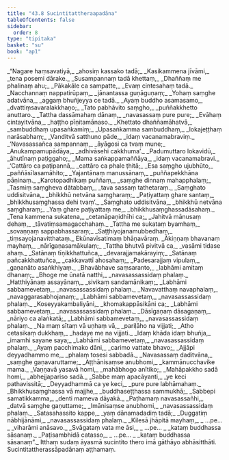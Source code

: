 ```yaml
---
title: "43.8 Sucintitattheraapadāna"
tableOfContents: false
sidebar:
  order: 8
type: "tipitaka"
basket: "su"
book: "ap1"
---
```



<DynamicBreadcrumb />

<Division number="107" book="ap1" bookNo="20" page="438">

<Paragraph number="5590" type="verses" book="ap1">
_“Nagare haṃsavatiyā,_  
_ahosiṃ kassako tadā;_  
_Kasikammena jīvāmi,_  
_tena posemi dārake._  

</Paragraph>

</Division>
<Division number="108" book="ap1" bookNo="20" page="438">

<Paragraph number="5591" type="verses" book="ap1">
_Susampannaṃ tadā khettaṃ,_  
_Dhaññaṃ me phalinaṃ ahu;_  
_Pākakāle ca sampatte,_  
_Evaṃ cintesahaṃ tadā._  

</Paragraph>

</Division>
<Division number="109" book="ap1" bookNo="20" page="438">

<Paragraph number="5592" type="verses" book="ap1">
_Nacchannaṃ nappatirūpaṃ,_  
_jānantassa guṇāguṇaṃ;_  
_Yohaṃ saṃghe adatvāna,_  
_aggaṃ bhuñjeyya ce tadā._  

</Paragraph>

</Division>
<Division number="110" book="ap1" bookNo="20" page="438">

<Paragraph number="5593" type="verses" book="ap1">
_Ayaṃ buddho asamasamo,_  
_dvattiṃsavaralakkhaṇo;_  
_Tato pabhāvito saṃgho,_  
_puññakkhetto anuttaro._  

</Paragraph>

</Division>
<Division number="111" book="ap1" bookNo="20" page="438">

<Paragraph number="5594" type="verses" book="ap1">
_Tattha dassāmahaṃ dānaṃ,_  
_navasassaṃ pure pure;_  
_Evāhaṃ cintayitvāna,_  
_haṭṭho pīṇitamānaso._  

</Paragraph>

</Division>
<Division number="112" book="ap1" bookNo="20" page="438">

<Paragraph number="5595" type="verses" book="ap1">
_Khettato dhaññamāhatvā,_  
_sambuddhaṃ upasaṅkamiṃ;_  
_Upasaṅkamma sambuddhaṃ,_  
_lokajeṭṭhaṃ narāsabhaṃ;_  
_Vanditvā satthuno pāde,_  
_idaṃ vacanamabraviṃ._  

</Paragraph>

</Division>
<Division number="113" book="ap1" bookNo="20" page="438">

<Paragraph number="5596" type="verses" book="ap1">
_‘Navasassañca sampannaṃ,_  
_āyāgosi ca tvaṃ mune;_  
_Anukampamupādāya,_  
_adhivāsehi cakkhuma’._  

</Paragraph>

</Division>
<Division number="114" book="ap1" bookNo="20" page="438">

<Paragraph number="5597" type="verses" book="ap1">
_Padumuttaro lokavidū,_  
_āhutīnaṃ paṭiggaho;_  
_Mama saṅkappamaññāya,_  
_idaṃ vacanamabravi._  

</Paragraph>

</Division>
<Division number="115" book="ap1" bookNo="20" page="438">

<Paragraph number="5598" type="verses" book="ap1">
_‘Cattāro ca paṭipannā,_  
_cattāro ca phale ṭhitā;_  
_Esa saṃgho ujubhūto,_  
_paññāsīlasamāhito;_  
_Yajantānaṃ manussānaṃ,_  
_puññapekkhāna pāṇinaṃ._  

</Paragraph>

</Division>
<Division number="116" book="ap1" bookNo="20" page="438">

<Paragraph number="5599" type="verses" book="ap1">
_Karotopadhikaṃ puññaṃ,_  
_saṃghe dinnaṃ mahapphalaṃ;_  
_Tasmiṃ saṃgheva dātabbaṃ,_  
_tava sassaṃ tathetaraṃ._  

</Paragraph>

</Division>
<Division number="117" book="ap1" bookNo="20" page="438">

<Paragraph number="5600" type="verses" book="ap1">
_Saṃghato uddisitvāna,_  
_bhikkhū netvāna saṃgharaṃ;_  
_Paṭiyattaṃ ghare santaṃ,_  
_bhikkhusaṃghassa dehi tvaṃ’._  

</Paragraph>

</Division>
<Division number="118" book="ap1" bookNo="20" page="438">

<Paragraph number="5601" type="verses" book="ap1">
_Saṃghato uddisitvāna,_  
_bhikkhū netvāna saṃgharaṃ;_  
_Yaṃ ghare paṭiyattaṃ me,_  
_bhikkhusaṃghassadāsahaṃ._  

</Paragraph>

</Division>
<Division number="119" book="ap1" bookNo="20" page="439">

<Paragraph number="5602" type="verses" book="ap1">
_Tena kammena sukatena,_  
_cetanāpaṇidhīhi ca;_  
_Jahitvā mānusaṃ dehaṃ,_  
_tāvatiṃsamagacchahaṃ._  

</Paragraph>

</Division>
<Division number="120" book="ap1" bookNo="20" page="439">

<Paragraph number="5603" type="verses" book="ap1">
_Tattha me sukataṃ byamhaṃ,_  
_sovaṇṇaṃ sappabhassaraṃ;_  
_Saṭṭhiyojanamubbedhaṃ,_  
_tiṃsayojanavitthataṃ._  


</Paragraph>
</Division>

<Paragraph number="5604" type="center" book="ap1">
Ekūnavīsatimaṃ bhāṇavāraṃ.


</Paragraph>

<Division number="121" book="ap1" bookNo="20" page="439">

<Paragraph number="5605" type="verses" book="ap1">
_Ākiṇṇaṃ bhavanaṃ mayhaṃ,_  
_nārīgaṇasamākulaṃ;_  
_Tattha bhutvā pivitvā ca,_  
_vasāmi tidase ahaṃ._  

</Paragraph>

</Division>
<Division number="122" book="ap1" bookNo="20" page="439">

<Paragraph number="5606" type="verses" book="ap1">
_Satānaṃ tīṇikkhattuñca,_  
_devarajjamakārayiṃ;_  
_Satānaṃ pañcakkhattuñca,_  
_cakkavattī ahosahaṃ;_  
_Padesarajjaṃ vipulaṃ,_  
_gaṇanāto asaṅkhiyaṃ._  

</Paragraph>

</Division>
<Division number="123" book="ap1" bookNo="20" page="439">

<Paragraph number="5607" type="verses" book="ap1">
_Bhavābhave saṃsaranto,_  
_labhāmi amitaṃ dhanaṃ;_  
_Bhoge me ūnatā natthi,_  
_navasassassidaṃ phalaṃ._  

</Paragraph>

</Division>
<Division number="124" book="ap1" bookNo="20" page="439">

<Paragraph number="5608" type="verses" book="ap1">
_Hatthiyānaṃ assayānaṃ,_  
_sivikaṃ sandamānikaṃ;_  
_Labhāmi sabbamevetaṃ,_  
_navasassassidaṃ phalaṃ._  

</Paragraph>

</Division>
<Division number="125" book="ap1" bookNo="20" page="439">

<Paragraph number="5609" type="verses" book="ap1">
_Navavatthaṃ navaphalaṃ,_  
_navaggarasabhojanaṃ;_  
_Labhāmi sabbamevetaṃ,_  
_navasassassidaṃ phalaṃ._  

</Paragraph>

</Division>
<Division number="126" book="ap1" bookNo="20" page="439">

<Paragraph number="5610" type="verses" book="ap1">
_Koseyyakambaliyāni,_  
_khomakappāsikāni ca;_  
_Labhāmi sabbamevetaṃ,_  
_navasassassidaṃ phalaṃ._  

</Paragraph>

</Division>
<Division number="127" book="ap1" bookNo="20" page="439">

<Paragraph number="5611" type="verses" book="ap1">
_Dāsīgaṇaṃ dāsagaṇaṃ,_  
_nāriyo ca alaṅkatā;_  
_Labhāmi sabbamevetaṃ,_  
_navasassassidaṃ phalaṃ._  

</Paragraph>

</Division>
<Division number="128" book="ap1" bookNo="20" page="439">

<Paragraph number="5612" type="verses" book="ap1">
_Na maṃ sītaṃ vā uṇhaṃ vā,_  
_pariḷāho na vijjati;_  
_Atho cetasikaṃ dukkhaṃ,_  
_hadaye me na vijjati._  

</Paragraph>

</Division>
<Division number="129" book="ap1" bookNo="20" page="439">

<Paragraph number="5613" type="verses" book="ap1">
_Idaṃ khāda idaṃ bhuñja,_  
_imamhi sayane saya;_  
_Labhāmi sabbamevetaṃ,_  
_navasassassidaṃ phalaṃ._  

</Paragraph>

</Division>
<Division number="130" book="ap1" bookNo="20" page="439">

<Paragraph number="5614" type="verses" book="ap1">
_Ayaṃ pacchimako dāni,_  
_carimo vattate bhavo;_  
_Ajjāpi deyyadhammo me,_  
_phalaṃ tosesi sabbadā._  

</Paragraph>

</Division>
<Division number="131" book="ap1" bookNo="20" page="440">

<Paragraph number="5615" type="verses" book="ap1">
_Navasassaṃ daditvāna,_  
_saṃghe gaṇavaruttame;_  
_Aṭṭhānisaṃse anubhomi,_  
_kammānucchavike mama._  

</Paragraph>

</Division>
<Division number="132" book="ap1" bookNo="20" page="440">

<Paragraph number="5616" type="verses" book="ap1">
_Vaṇṇavā yasavā homi,_  
_mahābhogo anītiko;_  
_Mahāpakkho sadā homi,_  
_abhejjapariso sadā._  

</Paragraph>

</Division>
<Division number="133" book="ap1" bookNo="20" page="440">

<Paragraph number="5617" type="verses" book="ap1">
_Sabbe maṃ apacāyanti,_  
_ye keci pathavissitā;_  
_Deyyadhammā ca ye keci,_  
_pure pure labhāmahaṃ._  

</Paragraph>

</Division>
<Division number="134" book="ap1" bookNo="20" page="440">

<Paragraph number="5618" type="verses" book="ap1">
_Bhikkhusaṃghassa vā majjhe,_  
_buddhaseṭṭhassa sammukhā;_  
_Sabbepi samatikkamma,_  
_denti mameva dāyakā._  

</Paragraph>

</Division>
<Division number="135" book="ap1" bookNo="20" page="440">

<Paragraph number="5619" type="verses" book="ap1">
_Paṭhamaṃ navasassañhi,_  
_datvā saṃghe gaṇuttame;_  
_Imānisaṃse anubhomi,_  
_navasassassidaṃ phalaṃ._  

</Paragraph>

</Division>
<Division number="136" book="ap1" bookNo="20" page="440">

<Paragraph number="5620" type="verses" book="ap1">
_Satasahassito kappe,_  
_yaṃ dānamadadiṃ tadā;_  
_Duggatiṃ nābhijānāmi,_  
_navasassassidaṃ phalaṃ._  

</Paragraph>

</Division>
<Division number="137" book="ap1" bookNo="20" page="440">

<Paragraph number="5621" type="verses" book="ap1">
_Kilesā jhāpitā mayhaṃ,_  
_ …pe… _  
_viharāmi anāsavo._  

</Paragraph>

</Division>
<Division number="138" book="ap1" bookNo="20" page="440">

<Paragraph number="5622" type="verses" book="ap1">
_Svāgataṃ vata me āsi,_  
_ …pe… _  
_kataṃ buddhassa sāsanaṃ._  

</Paragraph>

</Division>
<Division number="139" book="ap1" bookNo="20" page="440">

<Paragraph number="5623" type="verses" book="ap1">
_Paṭisambhidā catasso,_  
_ …pe… _  
_kataṃ buddhassa sāsanaṃ”._  

</Paragraph>

<Paragraph number="5624" book="ap1">
Itthaṃ sudaṃ āyasmā sucintito thero imā gāthāyo abhāsitthāti.

</Paragraph>
</Division>

<Paragraph number="5625" type="center" book="ap1">
Sucintitattherassāpadānaṃ aṭṭhamaṃ.
</Paragraph>